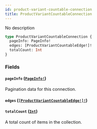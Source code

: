 ```yaml
---
id: product-variant-countable-connection
title: ProductVariantCountableConnection
---
```


No description

```graphql
type ProductVariantCountableConnection {
  pageInfo: PageInfo!
  edges: [ProductVariantCountableEdge!]!
  totalCount: Int
}
```

### Fields

#### `pageInfo` ([`PageInfo!`](/api-reference/objects/page-info.mdx))

Pagination data for this connection.

#### `edges` ([`[ProductVariantCountableEdge!]!`](/api-reference/objects/product-variant-countable-edge.mdx))

#### `totalCount` ([`Int`](/api-reference/scalars/int.mdx))

A total count of items in the collection.
